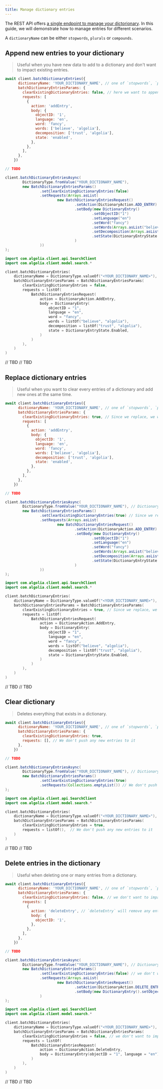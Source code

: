 ```yaml
---
title: Manage dictionary entries
---
```



The REST API offers [a single endpoint to manage your dictorionary](https://api-clients-automation.netlify.app/specs/search#tag/Dictionaries/operation/batchDictionaryEntries). In this guide, we will demonstrate how to manage entries for different scenarios.

A `dictionaryName` can be either `stopwords`, `plurals` or `compounds`.

## Append new entries to your dictionary

> Useful when you have new data to add to a dictionary and don't want to impact existing entries.

<TabsLanguage>
<TabItem value="javascript">

```js
await client.batchDictionaryEntries({
      dictionaryName: 'YOUR_DICTIONARY_NAME', // one of `stopwords`, `plurals` or `compounds`.
      batchDictionaryEntriesParams: {
        clearExistingDictionaryEntries: false, // here we want to append data, so we don't clear existing entries
        requests: [
          {
            action: 'addEntry',
            body: {
              objectID: '1',
              language: 'en',
              word: 'fancy',
              words: ['believe', 'algolia'],
              decomposition: ['trust', 'algolia'],
              state: 'enabled',
            },
          },
        ],
      },
    })
```

</TabItem>
<TabItem value="php">

```php
// TODO
```

</TabItem>
<TabItem value="java">

```java
client.batchDictionaryEntriesAsync(
        DictionaryType.fromValue("YOUR_DICTIONARY_NAME"),
        new BatchDictionaryEntriesParams()
                .setClearExistingDictionaryEntries(false)
                .setRequests(Arrays.asList(
                        new BatchDictionaryEntriesRequest()
                                .setAction(DictionaryAction.ADD_ENTRY)
                                .setBody(new DictionaryEntry()
                                        .setObjectID("1")
                                        .setLanguage("en")
                                        .setWord("fancy")
                                        .setWords(Arrays.asList("believe", "algolia"))
                                        .setDecomposition(Arrays.asList("trust", "algolia"))
                                        .setState(DictionaryEntryState.ENABLED)
                                )
                ))
);
```

</TabItem>

<TabItem value="kotlin">

```kotlin
import com.algolia.client.api.SearchClient
import com.algolia.client.model.search.*

client.batchDictionaryEntries(
    dictionaryName = DictionaryType.valueOf("<YOUR_DICTIONARY_NAME>"),
    batchDictionaryEntriesParams = BatchDictionaryEntriesParams(
        clearExistingDictionaryEntries = false,
        requests = listOf(
            BatchDictionaryEntriesRequest(
                action = DictionaryAction.AddEntry,
                body = DictionaryEntry(
                    objectID = "1",
                    language = "en",
                    word = "fancy",
                    words = listOf("believe", "algolia"),
                    decomposition = listOf("trust", "algolia"),
                    state = DictionaryEntryState.Enabled,
                )
            )
        ),
    )
)
```

</TabItem>

<TabItem value="dart">
// TBD
</TabItem>

<TabItem value="go">
// TBD
</TabItem>
</TabsLanguage>

## Replace dictionary entries

> Useful when you want to clear every entries of a dictionary and add new ones at the same time.

<TabsLanguage>
<TabItem value="javascript">

```js
await client.batchDictionaryEntries({
      dictionaryName: 'YOUR_DICTIONARY_NAME', // one of `stopwords`, `plurals` or `compounds`.
      batchDictionaryEntriesParams: {
        clearExistingDictionaryEntries: true, // Since we replace, we will create a new dictionary from those entries
        requests: [
          {
            action: 'addEntry',
            body: {
              objectID: '1',
              language: 'en',
              word: 'fancy',
              words: ['believe', 'algolia'],
              decomposition: ['trust', 'algolia'],
              state: 'enabled',
            },
          },
        ],
      },
    })
```

</TabItem>
<TabItem value="php">

```php
// TODO
```

</TabItem>
<TabItem value="java">

```java
client.batchDictionaryEntriesAsync(
        DictionaryType.fromValue("YOUR_DICTIONARY_NAME"), // DictionaryType.PLURALS, DictionaryType.STOPWORDS or DictionaryType.COMPOUNDS
        new BatchDictionaryEntriesParams()
                .setClearExistingDictionaryEntries(true) // Since we replace, we will create a new dictionary from those entries
                .setRequests(Arrays.asList(
                        new BatchDictionaryEntriesRequest()
                                .setAction(DictionaryAction.ADD_ENTRY)
                                .setBody(new DictionaryEntry()
                                        .setObjectID("1")
                                        .setLanguage("en")
                                        .setWord("fancy")
                                        .setWords(Arrays.asList("believe", "algolia"))
                                        .setDecomposition(Arrays.asList("trust", "algolia"))
                                        .setState(DictionaryEntryState.ENABLED)
                                )
                ))
);
```

</TabItem>

<TabItem value="kotlin">

```kotlin
import com.algolia.client.api.SearchClient
import com.algolia.client.model.search.*

client.batchDictionaryEntries(
    dictionaryName = DictionaryType.valueOf("<YOUR_DICTIONARY_NAME>"), // DictionaryType.Plurals, DictionaryType.Stopwords or DictionaryType.Compounds
    batchDictionaryEntriesParams = BatchDictionaryEntriesParams(
        clearExistingDictionaryEntries = true, // Since we replace, we will create a new dictionary from those entries
        requests = listOf(
            BatchDictionaryEntriesRequest(
                action = DictionaryAction.AddEntry,
                body = DictionaryEntry(
                    objectID = "1",
                    language = "en",
                    word = "fancy",
                    words = listOf("believe", "algolia"),
                    decomposition = listOf("trust", "algolia"),
                    state = DictionaryEntryState.Enabled,
                )
            )
        ),
    )
)
```

</TabItem>

<TabItem value="dart">
// TBD
</TabItem>

<TabItem value="go">
// TBD
</TabItem>
</TabsLanguage>

## Clear dictionary

> Deletes everything that exists in a dictionary.

<TabsLanguage>
<TabItem value="javascript">

```js
await client.batchDictionaryEntries({
      dictionaryName: 'YOUR_DICTIONARY_NAME', // one of `stopwords`, `plurals` or `compounds`.
      batchDictionaryEntriesParams: {
        clearExistingDictionaryEntries: true,
        requests: [], // We don't push any new entries to it
      },
    })
```

</TabItem>
<TabItem value="php">

```php
// TODO
```

</TabItem>
<TabItem value="java">

```java
client.batchDictionaryEntriesAsync(
        DictionaryType.fromValue("YOUR_DICTIONARY_NAME"), // DictionaryType.PLURALS, DictionaryType.STOPWORDS or DictionaryType.COMPOUNDS
        new BatchDictionaryEntriesParams()
                .setClearExistingDictionaryEntries(true)
                .setRequests(Collections.emptyList()) // We don't push any new entries to it
);
```

</TabItem>

<TabItem value="kotlin">

```kotlin
import com.algolia.client.api.SearchClient
import com.algolia.client.model.search.*

client.batchDictionaryEntries(
    dictionaryName = DictionaryType.valueOf("<YOUR_DICTIONARY_NAME>"), // DictionaryType.Plurals, DictionaryType.Stopwords or DictionaryType.Compounds
    batchDictionaryEntriesParams = BatchDictionaryEntriesParams(
        clearExistingDictionaryEntries = true,
        requests = listOf(),  // We don't push any new entries to it
    )
)
```

</TabItem>

<TabItem value="dart">
// TBD
</TabItem>

<TabItem value="go">
// TBD
</TabItem>
</TabsLanguage>

## Delete entries in the dictionary

> Useful when deleting one or many entries from a dictionary.

<TabsLanguage>
<TabItem value="javascript">

```js
await client.batchDictionaryEntries({
      dictionaryName: 'YOUR_DICTIONARY_NAME', // one of `stopwords`, `plurals` or `compounds`.
      batchDictionaryEntriesParams: {
        clearExistingDictionaryEntries: false, // we don't want to impact other entries.
        requests: [
          {
            action: 'deleteEntry', // `deleteEntry` will remove any entries in the dictionary that have the same `objectID` as the `body.objectID` field.
            body: {
              objectID: '1',
            },
          },
        ],
      },
    })
```

</TabItem>
<TabItem value="php">

```php
// TODO
```

</TabItem>
<TabItem value="java">

```java
client.batchDictionaryEntriesAsync(
        DictionaryType.fromValue("YOUR_DICTIONARY_NAME"), // DictionaryType.PLURALS, DictionaryType.STOPWORDS or DictionaryType.COMPOUNDS
        new BatchDictionaryEntriesParams()
                .setClearExistingDictionaryEntries(false) // we don't want to impact other entries.
                .setRequests(Arrays.asList(
                        new BatchDictionaryEntriesRequest()
                                .setAction(DictionaryAction.DELETE_ENTRY)
                                .setBody(new DictionaryEntry().setObjectID("1")))
                )
);
```

</TabItem>

<TabItem value="kotlin">

```kotlin
import com.algolia.client.api.SearchClient
import com.algolia.client.model.search.*

client.batchDictionaryEntries(
    dictionaryName = DictionaryType.valueOf("<YOUR_DICTIONARY_NAME>"), // DictionaryType.Plurals, DictionaryType.Stopwords or DictionaryType.Compounds
    batchDictionaryEntriesParams = BatchDictionaryEntriesParams(
        clearExistingDictionaryEntries = false, // we don't want to impact other entries.
        requests = listOf(
            BatchDictionaryEntriesRequest(
                action = DictionaryAction.DeleteEntry,
                body = DictionaryEntry(objectID = "1", language = "en")
            )
        ),
    )
)
```

</TabItem>

<TabItem value="dart">
// TBD
</TabItem>

<TabItem value="go">
// TBD
</TabItem>
</TabsLanguage>

